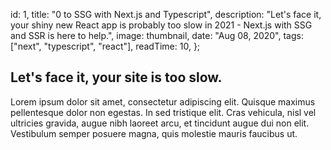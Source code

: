 
  id: 1,
  title: "0 to SSG with Next.js and Typescript",
  description:
    "Let's face it, your shiny new React app is probably too slow in 2021 - Next.js with SSG and SSR is here to help.",
  image: thumbnail,
  date: "Aug 08, 2020",
  tags: ["next", "typescript", "react"],
  readTime: 10,
};


## Let's face it, your site is too slow.

Lorem ipsum dolor sit amet, consectetur adipiscing elit. Quisque maximus pellentesque dolor non egestas. In sed tristique elit. Cras vehicula, nisl vel ultricies gravida, augue nibh laoreet arcu, et tincidunt augue dui non elit. Vestibulum semper posuere magna, quis molestie mauris faucibus ut.
